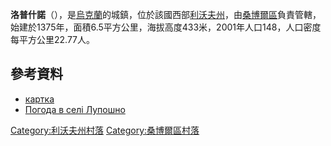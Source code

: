 {{coord|49|22|33|N|23|13|12|E|scale:100000|display=title}}

'''洛普什諾'''（{{lang-uk|Лопушно}}），是[[烏克蘭|烏克蘭]]的城鎮，位於該國西部[[利沃夫州|利沃夫州]]，由[[桑博爾區|桑博爾區]]負責管轄，始建於1375年，面積6.5平方公里，海拔高度433米，2001年人口148，人口密度每平方公里22.77人。

==參考資料==
*[http://w1.c1.rada.gov.ua/pls/z7502/A005?rf7571=20825 картка]
* [http://weather.in.ua/ua/l'vovskaja/14059 Погода в селі Лупошно] {{Wayback|url=http://weather.in.ua/ua/l%27vovskaja/14059 |date=20200813181506 }}

[[Category:利沃夫州村落|Category:利沃夫州村落]]
[[Category:桑博爾區村落|Category:桑博爾區村落]]


{{Lviv-geo-stub}}